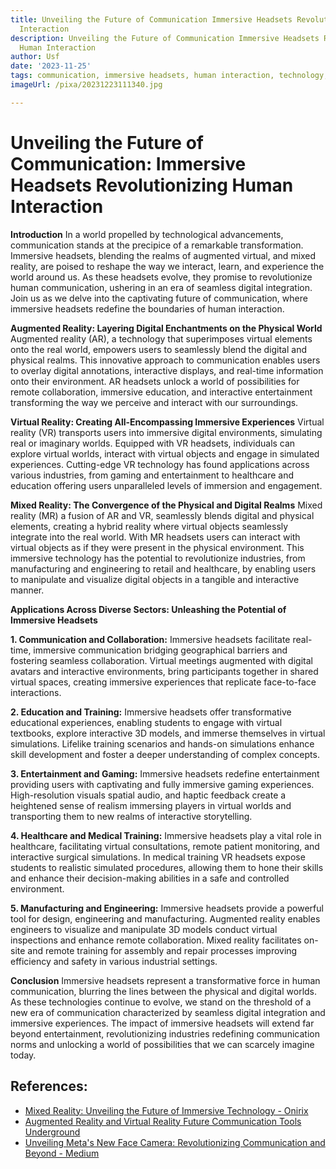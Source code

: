```yaml
---
title: Unveiling the Future of Communication Immersive Headsets Revolutionizing Human
  Interaction
description: Unveiling the Future of Communication Immersive Headsets Revolutionizing
  Human Interaction
author: Usf
date: '2023-11-25'
tags: communication, immersive headsets, human interaction, technology, future, revolution
imageUrl: /pixa/20231223111340.jpg

---
```

# Unveiling the Future of Communication: Immersive Headsets Revolutionizing Human Interaction

**Introduction**
In a  world propelled by technological advancements, communication stands at the precipice of a remarkable transformation.  Immersive headsets, blending the realms of augmented virtual, and mixed reality, are poised to  reshape the way  we interact, learn, and experience the world around us. As these headsets evolve, they promise to revolutionize human communication, ushering in  an era of seamless digital integration. Join us as we  delve into the captivating future of communication, where immersive headsets redefine the boundaries of human interaction.

**Augmented Reality: Layering Digital Enchantments on the Physical World**
Augmented  reality (AR), a technology that  superimposes virtual  elements onto  the real  world, empowers  users to seamlessly blend the digital and physical realms. This innovative  approach to communication enables users to overlay digital annotations, interactive displays, and real-time information onto their environment. AR  headsets unlock a world of possibilities for remote collaboration, immersive education, and interactive entertainment transforming the way we perceive and  interact with  our surroundings.

**Virtual Reality: Creating All-Encompassing Immersive Experiences**
Virtual reality (VR) transports users into immersive digital environments, simulating real  or imaginary worlds. Equipped with VR headsets,  individuals can explore virtual worlds, interact with virtual objects and engage in simulated experiences. Cutting-edge VR technology has found applications across  various industries, from gaming and entertainment to healthcare  and education offering users unparalleled levels of immersion and engagement.

**Mixed Reality: The Convergence of the Physical and Digital Realms**
Mixed reality (MR) a  fusion of AR and VR, seamlessly  blends digital and physical elements, creating a hybrid reality where  virtual objects seamlessly integrate into the real world. With MR headsets users can interact with virtual objects as if they were present in  the physical environment.  This immersive technology  has the potential to revolutionize industries, from manufacturing and  engineering to retail and healthcare, by enabling  users to  manipulate and  visualize digital objects in  a tangible and interactive manner.

**Applications Across Diverse Sectors: Unleashing the Potential of Immersive Headsets**

**1. Communication and Collaboration:**
Immersive headsets facilitate real-time, immersive communication bridging geographical barriers and fostering seamless collaboration. Virtual  meetings augmented with digital avatars and interactive environments, bring participants together in shared  virtual spaces, creating immersive experiences that replicate face-to-face interactions.

**2.  Education and Training:**
Immersive  headsets offer transformative educational  experiences, enabling students to  engage with virtual textbooks, explore interactive 3D models,  and immerse themselves in virtual simulations.  Lifelike training scenarios and hands-on  simulations enhance skill development and foster a deeper understanding of complex concepts.

**3. Entertainment and Gaming:**
Immersive headsets redefine entertainment providing users with captivating and fully immersive gaming experiences. High-resolution visuals  spatial audio, and haptic feedback create a heightened sense of realism immersing players in virtual worlds  and  transporting them to new realms of interactive storytelling.

**4. Healthcare and  Medical Training:**
Immersive headsets play a vital role in healthcare, facilitating virtual consultations, remote patient monitoring,  and interactive surgical simulations. In medical  training VR headsets expose students to realistic simulated procedures,  allowing them  to hone their skills  and enhance their decision-making abilities in a safe and controlled environment.

**5. Manufacturing and Engineering:**
Immersive headsets provide a powerful tool for  design,  engineering and manufacturing.  Augmented reality enables engineers to visualize and manipulate 3D models  conduct virtual inspections and enhance remote collaboration. Mixed reality facilitates on-site and remote training for assembly and repair processes  improving efficiency  and safety in various industrial settings.

**Conclusion**
Immersive headsets  represent a transformative force in human communication, blurring the lines between  the physical and digital worlds. As these technologies continue to evolve, we stand on the threshold  of a new era of communication characterized by seamless digital integration and immersive experiences. The impact of immersive headsets will  extend far beyond entertainment, revolutionizing industries redefining communication norms and unlocking a world of possibilities  that we can scarcely imagine today.

## References:
- [Mixed Reality: Unveiling the Future of Immersive Technology - Onirix](https://www.onirix.com/mixed-reality/)
- [Augmented Reality and Virtual Reality Future Communication Tools Underground](https://utilitiesone.com/augmented-reality-and-virtual-reality-future-communication-tools-underground)
- [Unveiling Meta's New Face Camera: Revolutionizing Communication and Beyond - Medium](https://medium.com/@oodlestechnologies_reachus/unveiling-metas-new-face-camera-revolutionizing-communication-and-beyond-f541f5b7e4aa)
